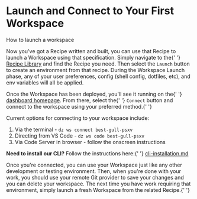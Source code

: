 <h1>Launch and Connect to Your First Workspace</h1>
<p>
  <div>
    <div></div>
    <div>
      <div>How to launch a workspace</div>
    </div>
  </div>
</p>
<p>
  Now you've got a Recipe written and built, you can use that Recipe to launch a Workspace using
  that specification. Simply navigate to the{' '}
  <a href="https://www.devzero.io/dashboard/recipes">Recipe Library</a> and find the Recipe you
  need. Then select the <code>Launch</code> button to create an environment from that recipe. During
  the Workspace Launch phase, any of your user preferences, config (shell config, dotfiles, etc),
  and env variables will all be applied.
</p>
<p>
  Once the Workspace has been deployed, you'll see it running on the{' '}
  <a href="https://www.devzero.io/dashboard">dashboard homepage</a>. From there, select the{' '}
  <code>Connect</code> button and connect to the workspace using your preferred method.{' '}
</p>
<p>Current options for connecting to your workspace include: </p>
<ol>
  <li>
    Via the terminal - <code>dz ws connect best-gull-psxv</code>
  </li>
  <li>
    Directing from VS Code - <code>dz ws code best-gull-psxv</code>
  </li>
  <li>Via Code Server in browser - follow the onscreen instructions</li>
</ol>
<div>
  <p>
    <strong>Need to install our CLI?</strong> Follow the instructions here:{' '}
    <a href="../../references/cli-installation.md" title="mention">
      cli-installation.md
    </a>
  </p>
</div>
<p>
  Once you're connected, you can use your Workspace just like any other development or testing
  environment. Then, when you're done with your work, you should use your remote Git provider to
  save your changes and you can delete your workspace. The next time you have work requiring that
  environment, simply launch a fresh Workspace from the related Recipe.{' '}
</p>
